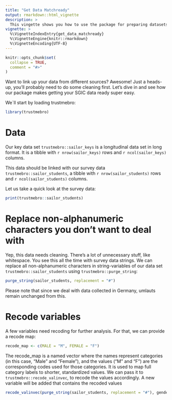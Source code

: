 ```yaml
---
title: "Get Data Matchready"
output: rmarkdown::html_vignette
description: >
  This vingette shows you how to use the package for preparing datasets to be linked 
vignette: >
  %\VignetteIndexEntry{get_data_matchready}
  %\VignetteEngine{knitr::rmarkdown}
  %\VignetteEncoding{UTF-8}
---
```


```r
knitr::opts_chunk$set(
  collapse = TRUE,
  comment = "#>"
)
```

Want to link up your data from different sources? Awesome! Just a heads-up, you'll probably need to do some cleaning first. Let's dive in and see how our package makes getting your SGIC data ready super easy.

We\`ll start by loading trustmebro:

```r
library(trustmebro)
```

# Data

Our key data set `trustmebro::sailor_keys` is a longitudinal data set in long format. It is a tibble with `r nrow(sailor_keys)` rows and `r ncol(sailor_keys)` columns.

This data should be linked with our survey data `trustmebro::sailor_students`, a tibble with `r nrow(sailor_students)` rows and `r ncol(sailor_students)` columns.

Let us take a quick look at the survey data:

```r
print(trustmebro::sailor_students)
```

# Replace non-alphanumeric characters you don't want to deal with

Yep, this data needs cleaning. There's a lot of unnecessary stuff, like whitespace. You see this all the time with survey data strings. We can replace all non-alphanumeric characters in string-variables of our data set `trustmebro::sailor_students` using `trustmebro::purge_string`:

```r
purge_string(sailor_students, replacement = "#")
```

Please note that since we deal with data collected in Germany, umlauts remain unchanged from this.

# Recode variables

A few variables need recoding for further analysis. For that, we can provide a recode map:

```r
recode_map <- c(MALE = "M", FEMALE = "F")
```

The recode_map is a named vector where the names represent categories (in this case, "Male" and "Female"), and the values ("M" and "F") are the corresponding codes used for those categories. It is used to map full category labels to shorter, standardized values. We can pass it to `trustmebro::recode_valinvec`, to recode the values accordingly. A new variable will be added that contains the recoded values

```r
recode_valinvec(purge_string(sailor_students, replacement = "#"), gender, recode_map, gender_recode)
```
